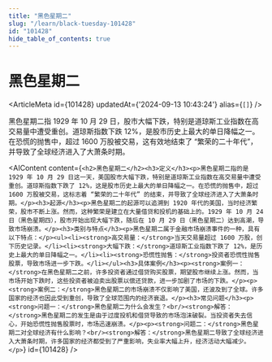 ```yaml
---
title: "黑色星期二"
slug: "/learn/black-tuesday-101428"
id: "101428"
hide_table_of_contents: true
---
```



# 黑色星期二

<ArticleMeta id={101428} updatedAt={'2024-09-13 10:43:24'} alias={`[]`} />
<div className='border-solid border-b border-t-0 my-4 border-[var(--ifm-color-gray-300)]' />

黑色星期二指 1929 年 10 月 29 日，股市大幅下跌，特别是道琼斯工业指数在高交易量中遭受重创。道琼斯指数下跌 12%，是股市历史上最大的单日降幅之一。在恐慌的抛售中，超过 1600 万股被交易，这有效地结束了 “繁荣的二十年代”，并导致了全球经济进入了大萧条时期。

<AIContent content={`<h2>黑色星期二</h2><h3>定义</h3><p>黑色星期二指的是 1929 年 10 月 29 日这一天，美国股市大幅下跌，特别是道琼斯工业指数在高交易量中遭受重创。道琼斯指数下跌了 12%，这是股市历史上最大的单日降幅之一。在恐慌的抛售中，超过 1600 万股被交易，这标志着 “繁荣的二十年代” 的结束，并导致了全球经济进入了大萧条时期。</p><h3>起源</h3><p>黑色星期二的起源可以追溯到 1920 年代的美国，当时经济繁荣，股市不断上涨。然而，这种繁荣是建立在大量借贷和投机的基础上的。1929 年 10 月 24 日（黑色星期四），股市开始出现大幅下跌，随后在 10 月 29 日（黑色星期二）达到高潮，导致市场崩溃。</p><h3>类别与特点</h3><p>黑色星期二属于金融市场崩溃事件的一种，具有以下特点：</p><ul><li><strong>高交易量：</strong>当天交易量超过 1600 万股，创下历史记录。</li><li><strong>大幅下跌：</strong>道琼斯工业指数下跌了 12%，是历史上最大的单日降幅之一。</li><li><strong>恐慌性抛售：</strong>投资者恐慌性抛售股票，导致市场进一步下跌。</li></ul><h3>具体案例</h3><p><strong>案例一：</strong>在黑色星期二之前，许多投资者通过借贷购买股票，期望股市继续上涨。然而，当市场开始下跌时，这些投资者被迫卖出股票以偿还贷款，进一步加剧了市场的下跌。</p><p><strong>案例二：</strong>黑色星期二的市场崩溃不仅影响了美国，还波及到了全球。许多国家的经济也因此受到重创，导致了全球范围内的经济衰退。</p><h3>常见问题</h3><p><strong>问题一：</strong>黑色星期二为什么会发生？<br/><strong>解答：</strong>黑色星期二的发生是由于过度投机和借贷导致的市场泡沫破裂。当投资者失去信心，开始恐慌性抛售股票时，市场迅速崩溃。</p><p><strong>问题二：</strong>黑色星期二对全球经济有什么影响？<br/><strong>解答：</strong>黑色星期二导致了全球经济进入大萧条时期，许多国家的经济都受到了严重影响，失业率大幅上升，经济活动大幅减少。</p>`} id={101428} />
